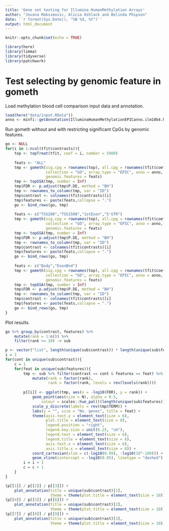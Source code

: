 ```yaml
---
title: 'Gene set testing for Illumina HumanMethylation Arrays'
author: "Jovana Maksimovic, Alicia Oshlack and Belinda Phipson"
date: '`r format(Sys.Date(), "%B %d, %Y")`'
output: html_document
---
```


```r
knitr::opts_chunk$set(echo = TRUE)
```

```r
library(here)
library(limma)
library(tidyverse)
library(patchwork)
```

# Test selecting by genomic feature in gometh

Load methylation blood cell comparison input data and annotation.

```r
load(here("data/input.RData"))
anno <- minfi::getAnnotation(IlluminaHumanMethylationEPICanno.ilm10b4.hg19)
```

Run gometh without and with restricting significant CpGs by genomic features.

```r
go <- NULL
for(i in 1:ncol(tfit$contrasts)){
    top <- topTreat(tfit, coef = i, number = 5000)
    
    feats <- "ALL"
    tmp <- gometh(sig.cpg = rownames(top), all.cpg = rownames(tfit$coefficients), 
                  collection = "GO", array.type = "EPIC", anno = anno,
                  genomic.features = feats)
    tmp <- topGSA(tmp, number = Inf)
    tmp$FDR <- p.adjust(tmp$P.DE, method = "BH")
    tmp <- rownames_to_column(tmp, var = "ID")
    tmp$contrast <- colnames(tfit$contrasts)[i] 
    tmp$features <- paste(feats,collapse = ".")
    go <- bind_rows(go, tmp)
    
    feats <- c("TSS200","TSS1500","1stExon","5'UTR")
    tmp <- gometh(sig.cpg = rownames(top), all.cpg = rownames(tfit$coefficients), 
                  collection = "GO", array.type = "EPIC", anno = anno,
                  genomic.features = feats)
    tmp <- topGSA(tmp, number = Inf)
    tmp$FDR <- p.adjust(tmp$P.DE, method = "BH")
    tmp <- rownames_to_column(tmp, var = "ID")
    tmp$contrast <- colnames(tfit$contrasts)[i] 
    tmp$features <- paste(feats,collapse = ".")
    go <- bind_rows(go, tmp)
    
    feats <- c("Body","ExonBnd")
    tmp <- gometh(sig.cpg = rownames(top), all.cpg = rownames(tfit$coefficients), 
                  collection = "GO", array.type = "EPIC", anno = anno,
                  genomic.features = feats)
    tmp <- topGSA(tmp, number = Inf)
    tmp$FDR <- p.adjust(tmp$P.DE, method = "BH")
    tmp <- rownames_to_column(tmp, var = "ID")
    tmp$contrast <- colnames(tfit$contrasts)[i] 
    tmp$features <- paste(feats,collapse = ".")
    go <- bind_rows(go, tmp)
}
```

Plot results.

```r
go %>% group_by(contrast, features) %>%
    mutate(rank = 1:n()) %>%
    filter(rank <= 10) -> sub

p <- vector("list", length(unique(sub$contrast)) * length(unique(sub$features)))
i = 1
for(cont in unique(sub$contrast)){
    c = 1
    for(feat in unique(sub$features)){
        tmp <- sub %>% filter(contrast == cont & features == feat) %>%
            mutate(rank = factor(rank), 
                   rank = factor(rank, levels = rev(levels(rank))))
        
        p[[i]] <- ggplot(tmp, aes(x = -log10(FDR), y = rank)) + 
            geom_point(aes(size = N), alpha = 0.5, 
                colour = scales::hue_pal()(length(unique(sub$features)))[c]) +
            scale_y_discrete(labels = rev(tmp$TERM)) +
            labs(y = "", size = "No. genes", title = feat) +
            theme(axis.text.y = element_text(size = 6),
                  plot.title = element_text(size = 8),
                  legend.position = "right", 
                  legend.key.size = unit(0.25, "cm"),
                  legend.text = element_text(size = 6),
                  legend.title = element_text(size = 8),
                  axis.text.x = element_text(size = 6),
                  axis.title.x = element_text(size = 8)) + 
            coord_cartesian(xlim = c(-log10(0.99), -log10(10^-100))) +
            geom_vline(xintercept = -log10(0.05), linetype = "dashed")
        i = i + 1
        c = c + 1
    }
}

(p[[1]] / p[[2]] / p[[3]]) + 
    plot_annotation(title = unique(sub$contrast)[1],
                    theme = theme(plot.title = element_text(size = 10))) 
(p[[4]] / p[[5]] / p[[6]]) + 
    plot_annotation(title = unique(sub$contrast)[2],
                    theme = theme(plot.title = element_text(size = 10))) 
(p[[7]] / p[[8]] / p[[9]]) + 
    plot_annotation(title = unique(sub$contrast)[3],
                    theme = theme(plot.title = element_text(size = 10))) 
```
